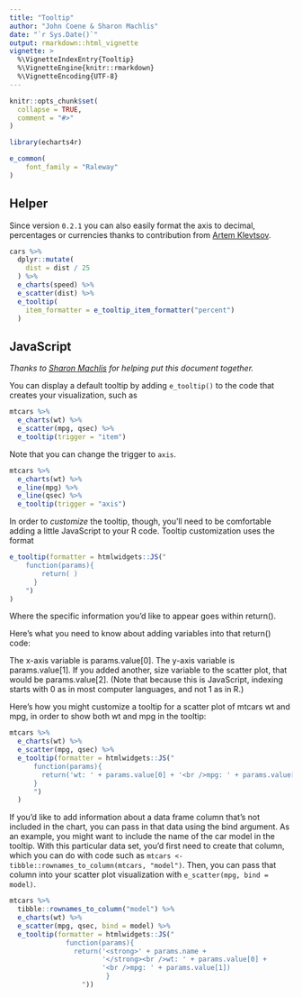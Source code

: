 ```yaml
---
title: "Tooltip"
author: "John Coene & Sharon Machlis"
date: "`r Sys.Date()`"
output: rmarkdown::html_vignette
vignette: >
  %\VignetteIndexEntry{Tooltip}
  %\VignetteEngine{knitr::rmarkdown}
  %\VignetteEncoding{UTF-8}
---
```


```r
knitr::opts_chunk$set(
  collapse = TRUE,
  comment = "#>"
)

library(echarts4r)

e_common(
    font_family = "Raleway"
)
```

## Helper

Since version `0.2.1` you can also easily format the axis to decimal, percentages or currencies thanks to contribution from [Artem Klevtsov](https://github.com/artemklevtsov).

```r
cars %>% 
  dplyr::mutate(
    dist = dist / 25
  ) %>% 
  e_charts(speed) %>% 
  e_scatter(dist) %>% 
  e_tooltip(
    item_formatter = e_tooltip_item_formatter("percent")
  )
```

## JavaScript

*Thanks to [Sharon Machlis](https://github.com/smach) for helping put this document together.*

You can display a default tooltip by adding `e_tooltip()` to the code that creates your visualization, such as

```r
mtcars %>%
  e_charts(wt) %>%
  e_scatter(mpg, qsec) %>%
  e_tooltip(trigger = "item")
```

Note that you can change the trigger to `axis`.

```r
mtcars %>%
  e_charts(wt) %>%
  e_line(mpg) %>%
  e_line(qsec) %>% 
  e_tooltip(trigger = "axis")
```

In order to *customize* the tooltip, though, you'll need to be comfortable adding a little JavaScript to your R code. Tooltip customization uses the format

```r
e_tooltip(formatter = htmlwidgets::JS("
    function(params){
	    return( )
	  }
	")
)
```

Where the specific information you'd like to appear goes within return().

Here's what you need to know about adding variables into that return() code:

The x-axis variable is params.value[0]. The y-axis variable is params.value[1]. If you added another, size variable to the scatter plot, that would be params.value[2]. (Note that because this is JavaScript, indexing starts with 0 as in most computer languages, and not 1 as in R.)

Here's how you might customize a tooltip for a scatter plot of mtcars wt and mpg, in order to show both wt and mpg in the tooltip:

```r
mtcars %>%
  e_charts(wt) %>%
  e_scatter(mpg, qsec) %>%
  e_tooltip(formatter = htmlwidgets::JS("
      function(params){
        return('wt: ' + params.value[0] + '<br />mpg: ' + params.value[1])
      }
      ")
  )
```

If you'd like to add information about a data frame column that's not included in the chart, you can pass in that data using the bind argument. As an example, you might want to include the name of the car model in the tooltip. With this particular data set, you'd first need to create that column, which you can do with code such as `mtcars <- tibble::rownames_to_column(mtcars, "model")`. Then, you can pass that column into your scatter plot visualization with `e_scatter(mpg, bind = model)`.

```r
mtcars %>%  
  tibble::rownames_to_column("model") %>% 
  e_charts(wt) %>% 
  e_scatter(mpg, qsec, bind = model) %>%
  e_tooltip(formatter = htmlwidgets::JS("
              function(params){
                return('<strong>' + params.name + 
                       '</strong><br />wt: ' + params.value[0] + 
                       '<br />mpg: ' + params.value[1]) 
                        }
                  "))
```
